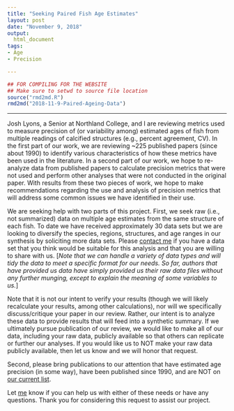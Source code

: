 ```yaml
---
title: "Seeking Paired Fish Age Estimates"
layout: post
date: "November 9, 2018"
output:
  html_document
tags:
- Age
- Precision

---
```

```r
## FOR COMPILING FOR THE WEBSITE
## Make sure to setwd to source file location
source("rmd2md.R")
rmd2md("2018-11-9-Paired-Ageing-Data")
```

----

Josh Lyons, a Senior at Northland College, and I are reviewing metrics used to measure precision of (or variability among) estimated ages of fish from multiple readings of calcified structures (e.g., percent agreement, CV). In the first part of our work, we are reviewing ~225 published papers (since about 1990) to identify various characteristics of how these metrics have been used in the literature. In a second part of our work, we hope to re-analyze data from published papers to calculate precision metrics that were not used and perform other analyses that were not conducted in the original paper. With results from these two pieces of work, we hope to make recommendations regarding the use and analysis of precision metrics that will address some common issues we have identified in their use.

We are seeking help with two parts of this project. First, we seek raw (i.e., not summarized) data on multiple age estimates from the same structure of each fish. To date we have received approximately 30 data sets but we are looking to diversify the species, regions, structures, and age ranges in our synthesis by soliciting more data sets. Please [contact me](mailto:derek@derekogle.com) if you have a data set that you think would be suitable for this analysis and that you are willing to share with us. [*Note that we can handle a variety of data types and will tidy the data to meet a specific format for our needs. So far, authors that have provided us data have simply provided us their raw data files without any further munging, except to explain the meaning of some variables to us.*]

Note that it is not our intent to verify your results (though we will likely recalculate your results, among other calculations), nor will we specifically discuss/critique your paper in our review. Rather, our intent is to analyze these data to provide results that will feed into a synthetic summary. If we ultimately pursue publication of our review, we would like to make all of our data, including your raw data, publicly available so that others can replicate or further our analyses. If you would like us to NOT make your raw data publicly available, then let us know and we will honor that request.

Second, please bring publications to our attention that have estimated age precision (in some way), have been published since 1990, and are NOT on [our current list](https://github.com/droglenc/AgePrecision/blob/master/docs/LitReview_List.pdf).

Let [me](mailto:derek@derekogle.com) know if you can help us with either of these needs or have any questions. Thank you for considering this request to assist our project.

